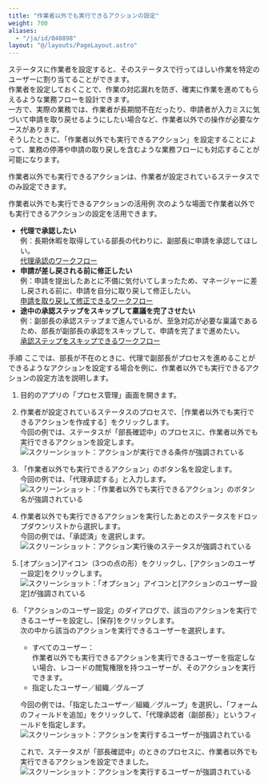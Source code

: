 ```yaml
---
title: "作業者以外でも実行できるアクションの設定"
weight: 700
aliases:
  - "/ja/id/040898"
layout: "@/layouts/PageLayout.astro"
---
```




ステータスに作業者を設定すると、そのステータスで行ってほしい作業を特定のユーザーに割り当てることができます。  
作業者を設定しておくことで、作業の対応漏れを防ぎ、確実に作業を進めてもらえるような業務フローを設計できます。  
一方で、実際の業務では、作業者が長期間不在だったり、申請者が入力ミスに気づいて申請を取り戻せるようにしたい場合など、作業者以外での操作が必要なケースがあります。  
そうしたときに、「作業者以外でも実行できるアクション」を設定することによって、業務の停滞や申請の取り戻しを含むような業務フローにも対応することが可能になります。

<Note>

作業者以外でも実行できるアクションは、作業者が設定されているステータスでのみ設定できます。


</Note>

<Heading id="process_set_non_assignee_actions_10">作業者以外でも実行できるアクションの活用例</Heading>
次のような場面で作業者以外でも実行できるアクションの設定を活用できます。

* **代理で承認したい**  
  例：長期休暇を取得している部長の代わりに、副部長に申請を承認してほしい。  
  [代理承認のワークフロー](/k/ja/id/040574.html#process_sample_flow_40)
* **申請が差し戻される前に修正したい**  
  例：申請を提出したあとに不備に気付いてしまったため、マネージャーに差し戻される前に、申請を自分に取り戻して修正したい。  
  [申請を取り戻して修正できるワークフロー](/k/ja/id/040574.html#process_sample_flow_50)
* **途中の承認ステップをスキップして稟議を完了させたい**  
  例：副部長の承認ステップまで進んでいるが、至急対応が必要な稟議であるため、部長が副部長の承認をスキップして、申請を完了まで進めたい。  
  [承認ステップをスキップできるワークフロー](/k/ja/id/040574.html#process_sample_flow_60)

<Heading id="process_set_non_assignee_actions_20">手順</Heading>
ここでは、部長が不在のときに、代理で副部長がプロセスを進めることができるようなアクションを設定する場合を例に、作業者以外でも実行できるアクションの設定方法を説明します。

1. 目的のアプリの「プロセス管理」画面を開きます。

1. 作業者が設定されているステータスのプロセスで、［作業者以外でも実行できるアクションを作成する］をクリックします。  
   今回の例では、ステータスが「部長確認中」のプロセスに、作業者以外でも実行できるアクションを設定します。  
   <Img src="/k/kintone/img-ja/set_non_assignee_actions_01.png" alt="スクリーンショット：アクションが実行できる条件が強調されている" />

1. 「作業者以外でも実行できるアクション」のボタン名を設定します。  
   今回の例では、「代理承認する」と入力します。  
   <Img src="/k/kintone/img-ja/set_non_assignee_actions_02.png" alt="スクリーンショット：「作業者以外でも実行できるアクション」のボタン名が強調されている" />

1. 作業者以外でも実行できるアクションを実行したあとのステータスをドロップダウンリストから選択します。  
   今回の例では、「承認済」を選択します。  
   <Img src="/k/kintone/img-ja/set_non_assignee_actions_03.png" alt="スクリーンショット：アクション実行後のステータスが強調されている" />

1. [オプション]アイコン（3つの点の形）をクリックし、[アクションのユーザー設定]をクリックします。  
   <Img src="/k/kintone/img-ja/set_non_assignee_actions_04.png" alt="スクリーンショット：「オプション」アイコンと[アクションのユーザー設定]が強調されている" />

1. 「アクションのユーザー設定」のダイアログで、該当のアクションを実行できるユーザーを設定し、[保存]をクリックします。  
   次の中から該当のアクションを実行できるユーザーを選択します。
   * すべてのユーザー：  
     作業者以外でも実行できるアクションを実行できるユーザーを指定しない場合、レコードの閲覧権限を持つユーザーが、そのアクションを実行できます。
   * 指定したユーザー／組織／グループ

   今回の例では、「指定したユーザー／組織／グループ」を選択し、「フォームのフィールドを追加」をクリックして、「代理承認者（副部長）」というフィールドを指定します。
   <Img src="/k/kintone/img-ja/set_non_assignee_actions_05.png" alt="スクリーンショット：アクションを実行するユーザーが強調されている" />

   これで、ステータスが「部長確認中」のときのプロセスに、作業者以外でも実行できるアクションを設定できました。  
   <Img src="/k/kintone/img-ja/set_non_assignee_actions_06.png" alt="スクリーンショット：アクションを実行するユーザーが強調されている" />
